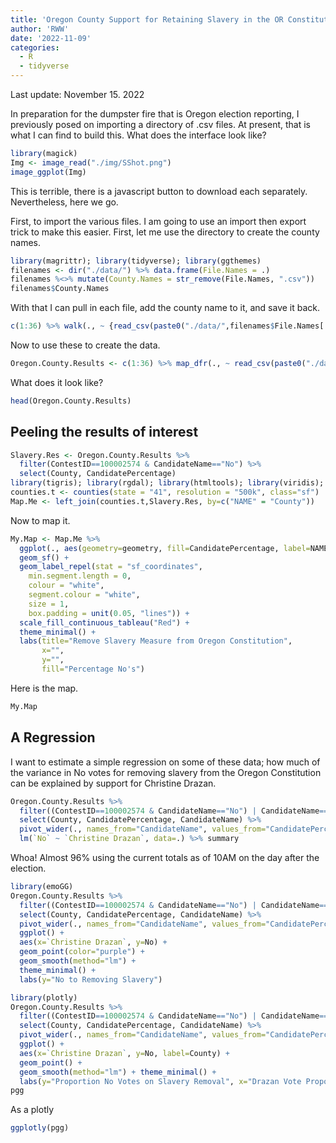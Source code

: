 ```yaml
---
title: 'Oregon County Support for Retaining Slavery in the OR Constitution'
author: 'RWW'
date: '2022-11-09'
categories:
  - R
  - tidyverse
---
```


Last update: November 15. 2022

In preparation for the dumpster fire that is Oregon election reporting, I previously posed on importing a directory of .csv files.  At present, that is what I can find to build this.  What does the interface look like?

```r
library(magick)
Img <- image_read("./img/SShot.png")
image_ggplot(Img)
```


This is terrible, there is a javascript button to download each separately.  Nevertheless, here we go.

First, to import the various files.  I am going to use an import then export trick to make this easier.  First, let me use the directory to create the county names.

```r
library(magrittr); library(tidyverse); library(ggthemes)
filenames <- dir("./data/") %>% data.frame(File.Names = .)
filenames %<>% mutate(County.Names = str_remove(File.Names, ".csv"))
filenames$County.Names
```

With that I can pull in each file, add the county name to it, and save it back.

```r
c(1:36) %>% walk(., ~ {read_csv(paste0("./data/",filenames$File.Names[.x], sep="")) %>% mutate(County = filenames$County.Names[.x]) %>% write.csv(., file=paste0("./data/",filenames$File.Names[.x], sep=""), row.names=FALSE)})
```
Now to use these to create the data.

```r
Oregon.County.Results <- c(1:36) %>% map_dfr(., ~ read_csv(paste0("./data/",filenames$File.Names[.x], sep="")))
```

What does it look like?

```r
head(Oregon.County.Results)
```

## Peeling the results of interest

```r
Slavery.Res <- Oregon.County.Results %>%
  filter(ContestID==100002574 & CandidateName=="No") %>%
  select(County, CandidatePercentage)
library(tigris); library(rgdal); library(htmltools); library(viridis); library(sf); library(ggrepel)
counties.t <- counties(state = "41", resolution = "500k", class="sf")
Map.Me <- left_join(counties.t,Slavery.Res, by=c("NAME" = "County"))
```

Now to map it.

```r
My.Map <- Map.Me %>% 
  ggplot(., aes(geometry=geometry, fill=CandidatePercentage, label=NAME, group=NAME)) + 
  geom_sf() +
  geom_label_repel(stat = "sf_coordinates",
    min.segment.length = 0,
    colour = "white",
    segment.colour = "white",
    size = 1,
    box.padding = unit(0.05, "lines")) +
  scale_fill_continuous_tableau("Red") + 
  theme_minimal() + 
  labs(title="Remove Slavery Measure from Oregon Constitution", 
       x="", 
       y="", 
       fill="Percentage No's")
```

Here is the map.

```r
My.Map
```

## A Regression

I want to estimate a simple regression on some of these data; how much of the variance in No votes for removing slavery from the Oregon Constitution can be explained by support for Christine Drazan.

```r
Oregon.County.Results %>% 
  filter((ContestID==100002574 & CandidateName=="No") | CandidateName=="Christine Drazan") %>% 
  select(County, CandidatePercentage, CandidateName) %>%
  pivot_wider(., names_from="CandidateName", values_from="CandidatePercentage") %>% 
  lm(`No` ~ `Christine Drazan`, data=.) %>% summary
```


Whoa!  Almost 96% using the current totals as of 10AM on the day after the election.

```r
library(emoGG)
Oregon.County.Results %>% 
  filter((ContestID==100002574 & CandidateName=="No") | CandidateName=="Christine Drazan") %>% 
  select(County, CandidatePercentage, CandidateName) %>%
  pivot_wider(., names_from="CandidateName", values_from="CandidatePercentage") %>% 
  ggplot() + 
  aes(x=`Christine Drazan`, y=No) + 
  geom_point(color="purple") + 
  geom_smooth(method="lm") +
  theme_minimal() +
  labs(y="No to Removing Slavery")
```



```r
library(plotly)
Oregon.County.Results %>% 
  filter((ContestID==100002574 & CandidateName=="No") | CandidateName=="Christine Drazan") %>% 
  select(County, CandidatePercentage, CandidateName) %>%
  pivot_wider(., names_from="CandidateName", values_from="CandidatePercentage") %>% 
  ggplot() + 
  aes(x=`Christine Drazan`, y=No, label=County) + 
  geom_point() + 
  geom_smooth(method="lm") + theme_minimal() +
  labs(y="Proportion No Votes on Slavery Removal", x="Drazan Vote Proportion", title="Removing Slavery for Convicts from Oregon's Constitution and Drazan Vote", subtitle="By Oregon County, Correlation: 0.9775") -> pgg
pgg
```

As a plotly

```r
ggplotly(pgg)
```

